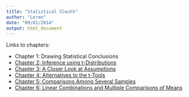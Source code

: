 ```yaml
---
title: "Statistical Sleuth"
author: "Loren"
date: "09/01/2014"
output: html_document
---
```


Links to chapters:

* Chapter 1: Drawing Statistical Conclusions
* [Chapter 2: Inference using t-Distributions](Ch2.html)
* [Chapter 3: A Closer Look at Assumptions](Ch3.html)
* [Chapter 4: Alternatives to the t-Tools](Ch4.html)
* [Chapter 5: Comparisons Among Several Samples](Ch5.html)
* [Chapter 6: Linear Combinations and Multiple Comparisons of Means](Ch6.html)